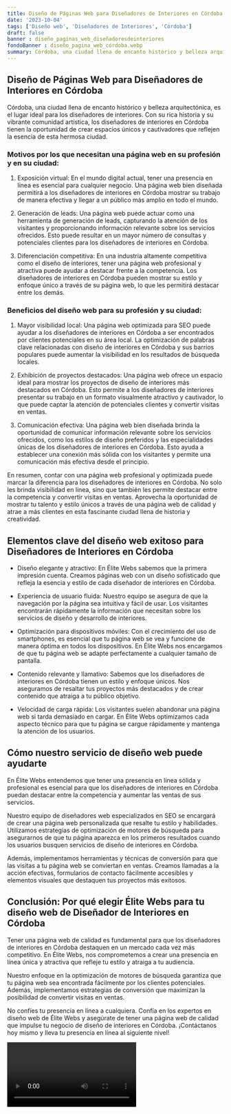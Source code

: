 ```yaml
---
title: Diseño de Páginas Web para Diseñadores de Interiores en Córdoba
date: '2023-10-04'
tags: ['Diseño web', 'Diseñadores de Interiores', 'Córdoba']
draft: false
banner : diseño_paginas_web_diseñadoresdeinteriores
fondoBanner : diseño_pagina_web_córdoba.webp
summary: Córdoba, una ciudad llena de encanto histórico y belleza arquitectónica, es el lugar ideal para los diseñadores de interiores. Con su rica historia y su vibrante comunidad artística, los diseñadores de interiores en Córdoba tienen la oportunidad de crear espacios únicos y cautivadores que reflejen la esencia de esta hermosa ciudad.
---
```


## Diseño de Páginas Web para Diseñadores de Interiores en Córdoba

Córdoba, una ciudad llena de encanto histórico y belleza arquitectónica, es el lugar ideal para los diseñadores de interiores. Con su rica historia y su vibrante comunidad artística, los diseñadores de interiores en Córdoba tienen la oportunidad de crear espacios únicos y cautivadores que reflejen la esencia de esta hermosa ciudad.

### Motivos por los que necesitan una página web en su profesión y en su ciudad:

1. Exposición virtual: En el mundo digital actual, tener una presencia en línea es esencial para cualquier negocio. Una página web bien diseñada permitirá a los diseñadores de interiores en Córdoba mostrar su trabajo de manera efectiva y llegar a un público más amplio en todo el mundo.

2. Generación de leads: Una página web puede actuar como una herramienta de generación de leads, capturando la atención de los visitantes y proporcionando información relevante sobre los servicios ofrecidos. Esto puede resultar en un mayor número de consultas y potenciales clientes para los diseñadores de interiores en Córdoba.

3. Diferenciación competitiva: En una industria altamente competitiva como el diseño de interiores, tener una página web profesional y atractiva puede ayudar a destacar frente a la competencia. Los diseñadores de interiores en Córdoba pueden mostrar su estilo y enfoque único a través de su página web, lo que les permitirá destacar entre los demás.

### Beneficios del diseño web para su profesión y su ciudad:

1. Mayor visibilidad local: Una página web optimizada para SEO puede ayudar a los diseñadores de interiores en Córdoba a ser encontrados por clientes potenciales en su área local. La optimización de palabras clave relacionadas con diseño de interiores en Córdoba y sus barrios populares puede aumentar la visibilidad en los resultados de búsqueda locales.

2. Exhibición de proyectos destacados: Una página web ofrece un espacio ideal para mostrar los proyectos de diseño de interiores más destacados en Córdoba. Esto permite a los diseñadores de interiores presentar su trabajo en un formato visualmente atractivo y cautivador, lo que puede captar la atención de potenciales clientes y convertir visitas en ventas.

3. Comunicación efectiva: Una página web bien diseñada brinda la oportunidad de comunicar información relevante sobre los servicios ofrecidos, como los estilos de diseño preferidos y las especialidades únicas de los diseñadores de interiores en Córdoba. Esto ayuda a establecer una conexión más sólida con los visitantes y permite una comunicación más efectiva desde el principio.

En resumen, contar con una página web profesional y optimizada puede marcar la diferencia para los diseñadores de interiores en Córdoba. No solo les brinda visibilidad en línea, sino que también les permite destacar entre la competencia y convertir visitas en ventas. Aprovecha la oportunidad de mostrar tu talento y estilo únicos a través de una página web de calidad y atrae a más clientes en esta fascinante ciudad llena de historia y creatividad.

<GifSeo />

<Cta />

## Elementos clave del diseño web exitoso para Diseñadores de Interiores en Córdoba

- Diseño elegante y atractivo: En Élite Webs sabemos que la primera impresión cuenta. Creamos páginas web con un diseño sofisticado que refleja la esencia y estilo de cada diseñador de interiores en Córdoba.

- Experiencia de usuario fluida: Nuestro equipo se asegura de que la navegación por la página sea intuitiva y fácil de usar. Los visitantes encontrarán rápidamente la información que necesitan sobre los servicios de diseño y desarrollo de interiores.

- Optimización para dispositivos móviles: Con el crecimiento del uso de smartphones, es esencial que tu página web se vea y funcione de manera óptima en todos los dispositivos. En Élite Webs nos encargamos de que tu página web se adapte perfectamente a cualquier tamaño de pantalla.

- Contenido relevante y llamativo: Sabemos que los diseñadores de interiores en Córdoba tienen un estilo y enfoque únicos. Nos aseguramos de resaltar tus proyectos más destacados y de crear contenido que atraiga a tu público objetivo.

- Velocidad de carga rápida: Los visitantes suelen abandonar una página web si tarda demasiado en cargar. En Élite Webs optimizamos cada aspecto técnico para que tu página se cargue rápidamente y mantenga la atención de los usuarios.

## Cómo nuestro servicio de diseño web puede ayudarte

En Élite Webs entendemos que tener una presencia en línea sólida y profesional es esencial para que los diseñadores de interiores en Córdoba puedan destacar entre la competencia y aumentar las ventas de sus servicios.

Nuestro equipo de diseñadores web especializados en SEO se encargará de crear una página web personalizada que resalte tu estilo y habilidades. Utilizamos estrategias de optimización de motores de búsqueda para asegurarnos de que tu página aparezca en los primeros resultados cuando los usuarios busquen servicios de diseño de interiores en Córdoba.

Además, implementamos herramientas y técnicas de conversión para que las visitas a tu página web se conviertan en ventas. Creamos llamadas a la acción efectivas, formularios de contacto fácilmente accesibles y elementos visuales que destaquen tus proyectos más exitosos.

## Conclusión: Por qué elegir Élite Webs para tu diseño web de Diseñador de Interiores en Córdoba

Tener una página web de calidad es fundamental para que los diseñadores de interiores en Córdoba destaquen en un mercado cada vez más competitivo. En Élite Webs, nos comprometemos a crear una presencia en línea única y atractiva que refleje tu estilo y atraiga a tu audiencia.

Nuestro enfoque en la optimización de motores de búsqueda garantiza que tu página web sea encontrada fácilmente por los clientes potenciales. Además, implementamos estrategias de conversión que maximizan la posibilidad de convertir visitas en ventas.

No confíes tu presencia en línea a cualquiera. Confía en los expertos en diseño web de Élite Webs y asegúrate de tener una página web de calidad que impulse tu negocio de diseño de interiores en Córdoba. ¡Contáctanos hoy mismo y lleva tu presencia en línea al siguiente nivel!

<Video />

<CtaBot job='Diseñadores de Interiores' city='Córdoba'/>

<Gmaps query='Córdoba+españa+maps' />